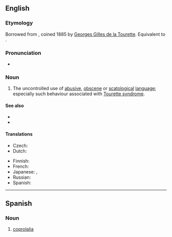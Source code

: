 ==English==

===Etymology===
Borrowed from {{bor|en|fr|coprolalie}}, coined 1885 by [[w:Georges Gilles de la Tourette|Georges Gilles de la Tourette]]. Equivalent to {{confix|en|copro|lalia}}.

===Pronunciation===
* {{a|US}} {{IPA|en|/ˌkɑpɹəˈleɪliə/}}

===Noun===
{{wikipedia}}
{{en-noun|~}}

# The uncontrolled use of [[abusive]], [[obscene]] or [[scatological]] [[language]]; especially such behaviour associated with [[Tourette syndrome]].


====See also====
* {{l|en|coprographia}}
* {{l|en|copropraxia}}
====Translations====
{{trans-top|uncontrolled use of obscenity}}
* Czech: {{t+|cs|koprolálie|f}}
* Dutch: {{t+|nl|coprolalie|f}}
{{trans-mid}}
* Finnish: {{t|fi|koprolalia}}
* French: {{t+|fr|coprolalie|f}}
* Japanese: {{t|ja|汚言症|tr=ogenshō}}, {{t|ja|コプロラリア|tr=kopuroraria}}
* Russian: {{t+|ru|копролалия}}
* Spanish: {{t+|es|coprolalia|f}}
{{trans-bottom}}

----

==Spanish==
{{wikipedia|lang=es}}

===Noun===
{{es-noun|f}}

# [[#English|coprolalia]]